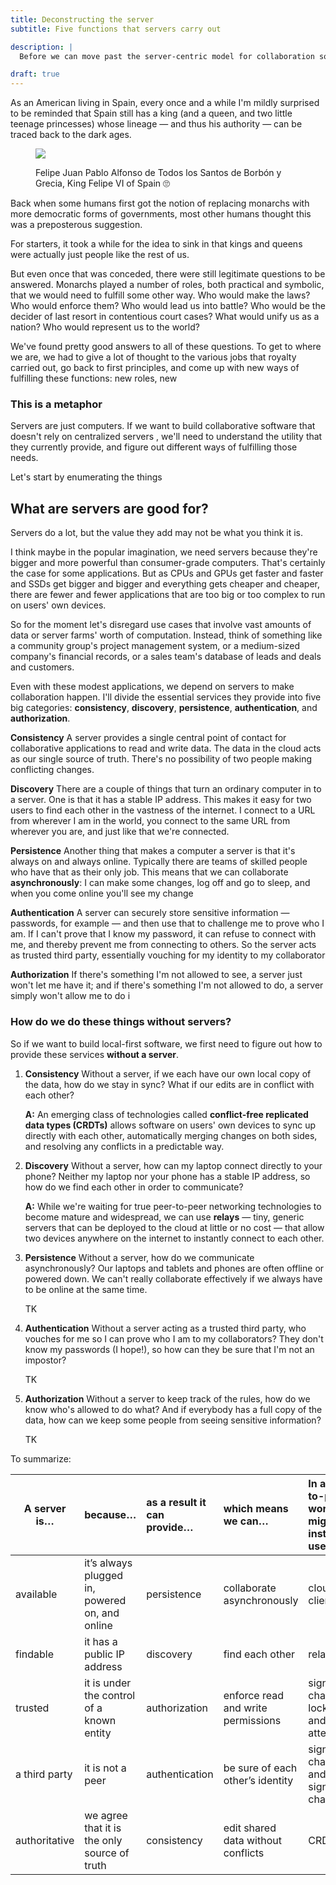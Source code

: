 ```yaml
---
title: Deconstructing the server
subtitle: Five functions that servers carry out

description: |
  Before we can move past the server-centric model for collaboration software, we need to understand all the things we're currently depending on servers for.

draft: true
---
```


As an American living in Spain, every once and a while I'm mildly surprised to be reminded that
Spain still has a king (and a queen, and two little teenage princesses) whose lineage — and thus his
authority — can be traced back to the dark ages.

<figure>

![]($$/felipe.jpg)

Felipe Juan Pablo Alfonso de Todos los Santos de Borbón y Grecia, King Felipe VI of Spain 🙄

</figure>

Back when some humans first got the notion of replacing monarchs with more democratic forms of
governments, most other humans thought this was a preposterous suggestion.

For starters, it took a while for the idea to sink in that kings and queens were actually just
people like the rest of us.

But even once that was conceded, there were still legitimate questions to be answered. Monarchs
played a number of roles, both practical and symbolic, that we would need to fulfill some other way.
Who would make the laws? Who would enforce them? Who would lead us into battle? Who would be the
decider of last resort in contentious court cases? What would unify us as a nation? Who would
represent us to the world?

We've found pretty good answers to all of these questions. To get to where we are, we had to give a
lot of thought to the various jobs that royalty carried out, go back to first principles, and come up with
new ways of fulfilling these functions: new roles, new

### This is a metaphor

Servers are just computers. If we want to build collaborative software that doesn't rely on
centralized servers , we'll need to understand the utility that they currently provide, and figure
out different ways of fulfilling those needs.

Let's start by enumerating the things

## What are servers are good for?

Servers do a lot, but the value they add may not be what you think it is.

I think maybe in the popular imagination, we need servers because they're bigger and more powerful
than consumer-grade computers. That's certainly the case for some applications. But as CPUs and GPUs
get faster and faster and SSDs get bigger and bigger and everything gets cheaper and cheaper, there
are fewer and fewer applications that are too big or too complex to run on users' own devices.

So for the moment let's disregard use cases that involve vast amounts of data or server farms' worth
of computation. Instead, think of something like a community group's project management system, or a
medium-sized company's financial records, or a sales team's database of leads and deals and
customers.

Even with these modest applications, we depend on servers to make collaboration happen. I'll divide
the essential services they provide into five big categories: **consistency**, **discovery**,
**persistence**, **authentication**, and **authorization**.

**Consistency** A server provides a single central point of contact for collaborative applications
to read and write data. The data in the cloud acts as our single source of truth. There's no
possibility of two people making conflicting changes.

**Discovery** There are a couple of things that turn an ordinary computer in to a server. One is
that it has a stable IP address. This makes it easy for two users to find each other in the vastness
of the internet. I connect to a URL from wherever I am in the world, you connect to the same URL
from wherever you are, and just like that we're connected.

**Persistence** Another thing that makes a computer a server is that it's always on and always
online. Typically there are teams of skilled people who have that as their only job. This means that
we can collaborate **asynchronously**: I can make some changes, log off and go to sleep, and when
you come online you'll see my change

**Authentication** A server can securely store sensitive information — passwords, for example — and
then use that to challenge me to prove who I am. If I can't prove that I know my password, it can
refuse to connect with me, and thereby prevent me from connecting to others. So the server acts as
trusted third party, essentially vouching for my identity to my collaborator

**Authorization** If there's something I'm not allowed to see, a server just won't let me have it;
and if there's something I'm not allowed to do, a server simply won't allow me to do i

### How do we do these things without servers?

So if we want to build local-first software, we first need to figure out how to provide these
services **without a server**.

1. **Consistency** Without a server, if we each have our own local copy of the data, how do we stay
   in sync? What if our edits are in conflict with each other?

   <div className='spoiler'>

   **A:** An emerging class of technologies called **conflict-free replicated data types (CRDTs)**
   allows software on users' own devices to sync up directly with each other, automatically merging
   changes on both sides, and resolving any conflicts in a predictable way.

    </div>

2. **Discovery** Without a server, how can my laptop connect directly to your phone? Neither my
   laptop nor your phone has a stable IP address, so how do we find each other in order to
   communicate?

   <div className='spoiler'>

   **A:** While we're waiting for true peer-to-peer networking technologies to become mature and
   widespread, we can use **relays** — tiny, generic servers that can be deployed to the cloud at
   little or no cost — that allow two devices anywhere on the internet to instantly connect to each
   other.

    </div>

3. **Persistence** Without a server, how do we communicate asynchronously? Our laptops and tablets
   and phones are often offline or powered down. We can't really collaborate effectively if we
   always have to be online at the same time.

   <div className='spoiler'>

   TK

    </div>

4. **Authentication** Without a server acting as a trusted third party, who vouches for me so I can
   prove who I am to my collaborators? They don't know my passwords (I hope!), so how can they be
   sure that I'm not an impostor?

   <div className='spoiler'>

   TK

    </div>

5. **Authorization** Without a server to keep track of the rules, how do we know who's allowed to
   do what? And if everybody has a full copy of the data, how can we keep some people from seeing
   sensitive information?

   <div className='spoiler'>

   TK

    </div>

To summarize:

| A server is…  | because…                                       | as a result it can provide… | which means we can…                | In a peer-to-peer world, we might instead use… |
| ------------- | :--------------------------------------------- | :-------------------------- | :--------------------------------- | :--------------------------------------------- |
| available     | it’s always plugged in, powered on, and online | persistence                 | collaborate asynchronously         | cloud clients                                  |
| findable      | it has a public IP address                     | discovery                   | find each other                    | relays                                         |
| trusted       | it is under the control of a known entity      | authorization               | enforce read and write permissions | signature chains, lockboxes, and attention     |
| a third party | it is not a peer                               | authentication              | be sure of each other’s identity   | signature chains and signature challenges      |
| authoritative | we agree that it is the only source of truth   | consistency                 | edit shared data without conflicts | CRDTs                                          |
